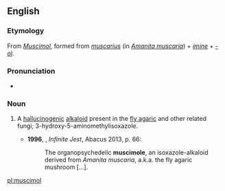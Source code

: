 ==English==
{{wikipedia}}

===Etymology===
From {{etyl|de|en}} ''[[Muscimol]]'', formed from {{etyl|la|en}} ''[[muscarius]]'' (in ''[[Amanita muscaria]]'') + ''[[imine]]'' + ''[[-ol]]''.

===Pronunciation===
* {{IPA|/ˈmʌskɪmɒl/|/ˈmʌsɪmɒl/|lang=en}}

===Noun===
{{en-noun|-}}

# {{label|en|biochemistry}} A [[hallucinogenic]] [[alkaloid]] present in the [[fly agaric]] and other related fungi; 3-hydroxy-5-aminomethylisoxazole. {{defdate|from 20th c.}}
#* '''1996''', {{w|David Foster Wallace}}, ''Infinite Jest'', Abacus 2013, p. 66:
#*: The organopsychedelic '''muscimole''', an isoxazole-alkaloid derived from ''Amanita muscaria'', a.k.a. the fly agaric mushroom […].
[[pl:muscimol]]